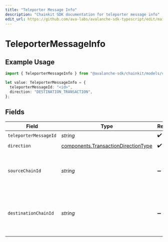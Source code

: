 ```yaml
---
title: "Teleporter Message Info"
description: "Chainkit SDK documentation for teleporter message info"
edit_url: https://github.com/ava-labs/avalanche-sdk-typescript/edit/main/chainkit/docs/models/components/teleportermessageinfo.md
---
```


# TeleporterMessageInfo

## Example Usage

```typescript
import { TeleporterMessageInfo } from "@avalanche-sdk/chainkit/models/components";

let value: TeleporterMessageInfo = {
  teleporterMessageId: "<id>",
  direction: "DESTINATION_TRANSACTION",
};
```

## Fields

| Field                                                                                      | Type                                                                                       | Required                                                                                   | Description                                                                                |
| ------------------------------------------------------------------------------------------ | ------------------------------------------------------------------------------------------ | ------------------------------------------------------------------------------------------ | ------------------------------------------------------------------------------------------ |
| `teleporterMessageId`                                                                      | *string*                                                                                   | :heavy_check_mark:                                                                         | N/A                                                                                        |
| `direction`                                                                                | [components.TransactionDirectionType](https://github.com/ava-labs/avalanche-sdk-typescript/blob/main/chainkit/models/components/transactiondirectiontype.md) | :heavy_check_mark:                                                                         | N/A                                                                                        |
| `sourceChainId`                                                                            | *string*                                                                                   | :heavy_minus_sign:                                                                         | chain id of the source chain. valid only for destination transactions                      |
| `destinationChainId`                                                                       | *string*                                                                                   | :heavy_minus_sign:                                                                         | chain id of the destination chain. valid only for source transactions                      |
